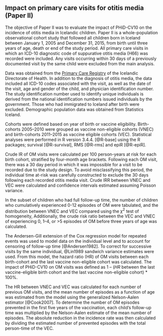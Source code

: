 ## Impact on primary care visits for otitis media (Paper II){#paper2}

The objective of Paper II was to evaluate the impact of PHiD-CV10 on the incidence of otitis media in Icelandic children.
Paper II is a whole-population observational cohort study that followed all children born in Iceland between January 1, 2005 and December 31, 2015, from birth until three years of age, death or end of the study period.
All primary care visits in which an ICD-10 diagnostic code of suppurative otitis media (H66) was recorded were included.
Any visits occurring within 30 days of a previously documented visit by the same child were excluded from the main analysis.

Data was obtained from the [Primary Care Registry](primarycareregistry) of the Icelandic Directorate of Health.
In addition to the diagnosis of otitis media, the data included all ICD-10 codes associated with the visit, as well as the date of the visit, age and gender of the child, and physician identification number.
The study identification number used to identify unique individuals is derived from the national identification numbers issued individuals by the government. 
Those who had immigrated to Iceland after birth were excluded.
Demographic population data was obtained from Statistics Iceland.

Cohorts were defined based on year of birth or vaccine eligibility.
Birth-cohorts 2005–2010 were grouped as vaccine non-eligible cohorts (VNEC) and birth-cohorts 2011–2015 as vaccine eligible cohorts (VEC).
Statistical analyses were performed in R version 3.4.4. [@R-base] using the R packages; survival [@R-survival], RMS [@R-rms] and epiR [@R-epiR].

Crude IR of OM visits were calculated per 100 person-years at risk for each birth cohort, stratified by four-month age brackets.
Following each OM visit, there was a 30 day period in which it was impossible for a visit to be recorded due to the study design. 
To avoid misclassifying this period, the individual time at-risk was carefully constructed to exclude the 30 days following each recorded otitis media visit.
Crude IRR between VNEC and VEC were calculated and confidence intervals estimated assuming Poisson variance.

In the subset of children who had full follow-up time, the number of children who cumulatively experienced 0-12 episodes of OM were tabulated, and the distribution between VNEC and VEC compared using the $\chi^2$ test of homogeneity,
Additionally, the crude risk ratio between the VEC and VNEC of experiencing 0, 1–4, or >5 episodes of OM before three years of age was calculated. 

The Andersen-Gill extension of the Cox regression model for repeated events was used to model data on the individual level and to account for censoring of follow-up time [@Andersen1982].
To correct for successive visits by the same individual, @Lin1989 sandwich variance estimates were used.
From this model, the hazard ratio (HR) of OM visits between each birth-cohort and the last vaccine non-eligible cohort was calculated.
The impact of PHiD-CV10 on OM visits was defined as 1 – ($HR$ between the last vaccine-eligible birth cohort and the last vaccine non-eligible cohort) * 100%. 

The HR between VNEC and VEC was calculated for each number of previous OM visits, and the mean number of episodes as a function of age was estimated from the model using the generalized Nelson-Aalen estimator [@Cook2007].
To determine the number of OM episodes prevented in the first five years of the vaccination, each child’s follow-up time was multiplied by the Nelson-Aalen estimate of the mean number of episodes. 
The absolute reduction in the incidence rate was then calculated by dividing the estimated number of prevented episodes with the total person-time of the VEC.